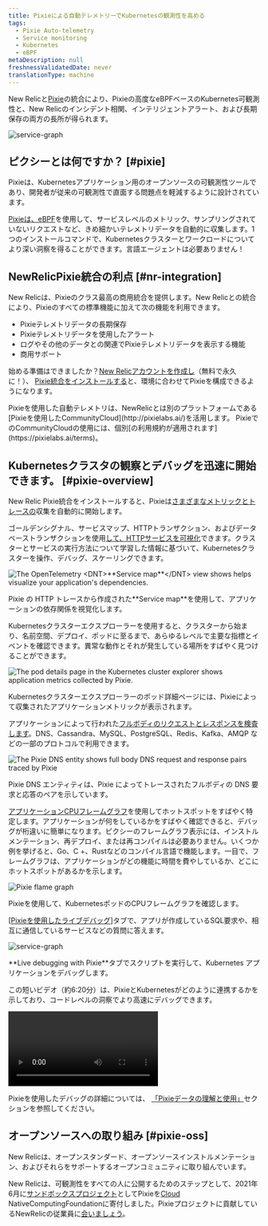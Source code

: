 ```yaml
---
title: Pixieによる自動テレメトリーでKubernetesの観測性を高める
tags:
  - Pixie Auto-telemetry
  - Service monitoring
  - Kubernetes
  - eBPF
metaDescription: null
freshnessValidatedDate: never
translationType: machine
---
```








New Relicと[Pixie](https://px.dev/)の統合により、Pixieの高度なeBPFベースのKubernetes可観測性と、New Relicのインシデント相関、インテリジェントアラート、および長期保存の両方の長所が得られます。

<img
  title="service graph in live debugger"
  alt="service-graph"
  src={pixieServiceGraph}
/>

## ピクシーとは何ですか？ [#pixie]

Pixieは、Kubernetesアプリケーション用のオープンソースの可観測性ツールであり、開発者が従来の可観測性で直面する問題点を軽減するように設計されています。

[Pixieは、eBPF](https://docs.px.dev/about-pixie/pixie-ebpf)を使用して、サービスレベルのメトリック、サンプリングされていないリクエストなど、きめ細かいテレメトリデータを自動的に収集します。1つのインストールコマンドで、Kubernetesクラスターとワークロードについてより深い洞察を得ることができます。言語エージェントは必要ありません！

## NewRelicPixie統合の利点 [#nr-integration]

New Relicは、Pixieのクラス最高の商用統合を提供します。New Relicとの統合により、Pixieのすべての標準機能に加えて次の機能を利用できます。

* Pixieテレメトリデータの長期保存
* Pixieテレメトリデータを使用したアラート
* ログやその他のデータとの関連でPixieテレメトリデータを表示する機能
* 商用サポート

始める準備はできましたか？[New Relicアカウントを作成し](https://newrelic.com/signup)（無料で永久に！）、 [Pixie統合をインストールする](/docs/kubernetes-pixie/auto-telemetry-pixie/install-auto-telemetry-pixie/)と、環境に合わせてPixieを構成できるようになります。

<Callout variant="important">
  Pixieを使用した自動テレメトリは、NewRelicとは別のプラットフォームである[Pixieを使用したCommunityCloud](http://pixielabs.ai/)を活用します。 PixieでのCommunityCloudの使用には、個別[の利用規約が適用されます](https://pixielabs.ai/terms)。
</Callout>

## Kubernetesクラスタの観察とデバッグを迅速に開始できます。 [#pixie-overview]

New Relic Pixie統合をインストールすると、Pixieは[さまざまなメトリックとトレースの](https://docs.px.dev/about-pixie/data-sources/)収集を自動的に開始します。

ゴールデンシグナル、サービスマップ、HTTPトランザクション、およびデータベーストランザクションを使用[して、HTTPサービスを可視化](/docs/kubernetes-pixie/auto-telemetry-pixie/understand-use-data/explore-pixie-data#service-health)できます。クラスターとサービスの実行方法について学習した情報に基づいて、Kubernetesクラスターを操作、デバッグ、スケーリングできます。

<img
  title="The OpenTelemetry <DNT>**Service map**</DNT> view shows helps visualize your application's dependencies."
  alt="The OpenTelemetry <DNT>**Service map**</DNT> view shows helps visualize your application's dependencies."
  src={pixieServiceOtelMap}
/>

<figcaption>
  Pixie の HTTP トレースから作成された<DNT>**Service map**</DNT>を使用して、アプリケーションの依存関係を視覚化します。
</figcaption>

Kubernetesクラスターエクスプローラーを使用すると、クラスターから始まり、名前空間、デプロイ、ポッドに至るまで、あらゆるレベルで主要な指標とイベントを確認できます。異常な動作とそれが発生している場所をすばやく見つけることができます。

<img
  title="The pod details page in the Kubernetes cluster explorer shows application metrics collected by Pixie."
  alt="The pod details page in the Kubernetes cluster explorer shows application metrics collected by Pixie."
  src={pixieKcePodDetails}
/>

<figcaption>
  Kubernetesクラスターエクスプローラーのポッド詳細ページには、Pixieによって収集されたアプリケーションメトリックが表示されます。
</figcaption>

アプリケーションによって行われた[フルボディのリクエストとレスポンスを検査します](/docs/kubernetes-pixie/auto-telemetry-pixie/understand-use-data/pixie-entities)。DNS、Cassandra、MySQL、PostgreSQL、Redis、Kafka、AMQP などの一部のプロトコルで利用できます。

<img
  title="The Pixie DNS entity shows full body DNS request and response pairs traced by Pixie"
  alt="The Pixie DNS  entity shows full body DNS request and response pairs traced by Pixie"
  src={pixieDnsEntity}
/>

<figcaption>
  Pixie DNS エンティティは、Pixie によってトレースされたフルボディの DNS 要求と応答のペアを示しています。
</figcaption>

[アプリケーションCPUフレームグラフ](/docs/kubernetes-pixie/auto-telemetry-pixie/understand-use-data/explore-pixie-data#cpu-profiles)を使用してホットスポットをすばやく特定します。アプリケーションが何をしているかをすばやく確認できると、デバッグが桁違いに簡単になります。ピクシーのフレームグラフ表示には、インストルメンテーション、再デプロイ、または再コンパイルは必要ありません。いくつか例を挙げると、Go、C +、Rustなどのコンパイル言語で機能します。一目で、フレームグラフは、アプリケーションがどの機能に時間を費やしているか、どこにホットスポットがあるかを示します。

<img
  title="Pixie flame graph"
  alt="Pixie flame graph"
  src={pixieFlamegraph}
/>

<figcaption>
  Pixieを使用して、KubernetesポッドのCPUフレームグラフを確認します。
</figcaption>

\[[Pixieを使用したライブデバッグ](/docs/kubernetes-pixie/auto-telemetry-pixie/understand-use-data/live-debugging-with-pixie)]タブで、アプリが作成しているSQL要求や、相互に通信しているサービスなどの質問に答えます。

<img
  title="service graph in live debugger"
  alt="service-graph"
  src={pixieLiveDebugging}
/>

<figcaption>
  <DNT>**Live debugging with Pixie**</DNT>タブでスクリプトを実行して、Kubernetes アプリケーションをデバッグします。
</figcaption>

この短いビデオ（約6:20分）は、PixieとKubernetesがどのように連携するかを示しており、コードレベルの洞察でより高速にデバッグできます。

<Video
  id="QO7vz0jQEUI"
  type="youtube"
/>

Pixieを使用したデバッグの詳細については、 [「Pixieデータの理解と使用」](/docs/kubernetes-pixie/auto-telemetry-pixie/understand-use-data/overview)セクションを参照してください。

## オープンソースへの取り組み [#pixie-oss]

New Relicは、オープンスタンダード、オープンソースインストルメンテーション、およびそれらをサポートするオープンコミュニティに取り組んでいます。

New Relicは、可観測性をすべての人に公開するためのステップとして、2021年6月に[サンドボックスプロジェクト](https://www.cncf.io/sandbox-projects/)としてPixieを[Cloud](https://www.cncf.io/) NativeComputingFoundationに寄付しました。Pixieプロジェクトに貢献しているNewRelicの従業員に[会いましょう](https://opensource.newrelic.com/projects/pixie)。